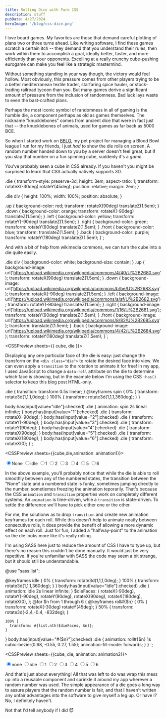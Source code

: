 ```yaml
---
title: Rolling Dice with Pure CSS
description: stuff
pubDate: 4/27/2024
heroImage: '/blog/css-dice.png'
---
```




I love board games. My favorites are those that demand careful plotting
of plans two or three turns ahead. Like writing software, I find these
games scratch a certain itch -- they demand that you understand their
rules, then work within them to accomplish a goal, ideally better, faster,
and more efficiently than your opponents. Excelling at a really crunchy
cube-pushing eurogame can make you feel like a strategic mastermind.

Without something standing in your way though, the victory would feel hollow.
Most obviously, this pressure comes from other players trying to be a better
mediterranean textile trader, starfaring spice hauler, or stock-trading railroad
tycoon than you. But many games derive a significant amount of pressure from the
inclusion of randomness. Bad luck lays waste to even the bast-crafted plans.

Perhaps the most iconic symbol of randomness in all of gaming is the humble die,
a component perhaps as old as games themselves. The nickname "knucklebones" comes
from ancient dice that were in fact just that -- the knucklebones of animals,
used for games as far back as 5000 BCE.

So when I started work on [BBLO](/portfolio/bblo), my pet project for managing a Blood Bowl league I
run for my friends, I just _had_ to show the die rolls on screen. A random number
handed down to you by a server doesn't feel great, but if you slap that number on a
fun spinning cube, suddenly it's a _game_.

You've probably seen a cube in CSS already. If you haven't you might be surprised to
learn that CSS actually natively supports 3D.

.die {
  transform-style: preserve-3d;
  height: 3em;
  aspect-ratio: 1;
  transform: rotateX(-30deg) rotateY(45deg);
  position: relative;
  margin: 2em;
}

.die div {
  height: 100%;
  width: 100%;
  position: absolute;
}

.up {
  background-color: red;
  transform: rotateX(90deg) translateZ(1.5em);
}
.down {
  background-color: orange;
  transform: rotateX(-90deg) translateZ(1.5em);
}
.left {
  background-color: yellow;
  transform: rotateY(-90deg) translateZ(1.5em);
}
.right {
  background-color: green;
  transform: rotateY(90deg) translateZ(1.5em);
}
.front {
  background-color: blue;
  transform: translateZ(1.5em);
}
.back {
  background-color: purple;
  transform: rotateY(180deg) translateZ(1.5em);
}`;

<CSSPreview
sheets={{cube}}>
<div class="die">
  <div class="up"></div>
  <div class="down"></div>
  <div class="front"></div>
  <div class="back"></div>
  <div class="left"></div>
  <div class="right"></div>
</div>
</CSSPreview>

And with a bit of help from wikimedia commons, we can turn the cube into a die quite easily.

.die div {
  background-color: white;
  background-size: contain;
}
.up {
  background-image: url('https://upload.wikimedia.org/wikipedia/commons/4/40/U%2B2680.svg');
  transform: rotateX(90deg) translateZ(1.5em);
}
.down {
  background-image: url('https://upload.wikimedia.org/wikipedia/commons/b/be/U%2B2683.svg');
  transform: rotateX(-90deg) translateZ(1.5em);
}
.left {
  background-image: url('https://upload.wikimedia.org/wikipedia/commons/a/af/U%2B2682.svg');
  transform: rotateY(-90deg) translateZ(1.5em);
}
.right {
  background-image: url('https://upload.wikimedia.org/wikipedia/commons/1/16/U%2B2681.svg');
  transform: rotateY(90deg) translateZ(1.5em);
}
.front {
  background-image: url('https://upload.wikimedia.org/wikipedia/commons/8/82/U%2B2685.svg');
  transform: translateZ(1.5em);
}
.back {
  background-image: url('https://upload.wikimedia.org/wikipedia/commons/4/42/U%2B2684.svg');
  transform: rotateY(180deg) translateZ(1.5em);
}`;

<CSSPreview sheets={{ cube, die }}>
<div class="die">
  <div class="up"></div>
  <div class="down"></div>
  <div class="front"></div>
  <div class="back"></div>
  <div class="left"></div>
  <div class="right"></div>
</div>
</CSSPreview>

Displaying any one particular face of the die is easy: just change the 
transform on the `<div class="die">` to rotate the desired face into view.
We can even apply a `transition` to the rotation to animate it for free! In
my app, I used JavaScript to change a `data-roll` attribute on the die to
determine which face is showing, but in the example below I'm using the CSS
`:has()` selector to keep this blog post HTML-only.

.die {
  transition: transform 0.5s linear;
}
@keyframes spin {
 0% {
  transform: rotate3d(1,1,1,0deg);
 }
 100% {
  transform: rotate3d(1,1,1,360deg);
 }
}

body:has(input[value="idle"]:checked) .die {
  animation: spin 2s linear infinite;
}
body:has(input[value="1"]:checked) .die {
  transform: rotateX(-90deg);
}
body:has(input[value="2"]:checked) .die {
  transform: rotateY(-90deg);
}
body:has(input[value="3"]:checked) .die {
  transform: rotateY(90deg);
}
body:has(input[value="4"]:checked) .die {
  transform: rotateX(90deg);
}
body:has(input[value="5"]:checked) .die {
  transform: rotateX(180deg);
}
body:has(input[value="6"]:checked) .die {
  transform: rotateX(0);
}`;

<CSSPreview sheets={{cube,die,animation: animation1}}>
<div class="die">
  <div class="up"></div>
  <div class="down"></div>
  <div class="front"></div>
  <div class="back"></div>
  <div class="left"></div>
  <div class="right"></div>
</div>
<form >
  <label><input name="roll" type="radio" value="none" checked/>None</label>
  <label><input name="roll" type="radio" value="idle"/>idle</label>
  <label><input name="roll" type="radio" value={1} />1</label>
  <label><input name="roll" type="radio" value={2} />2</label>
  <label><input name="roll" type="radio" value={3} />3</label>
  <label><input name="roll" type="radio" value={4} />4</label>
  <label><input name="roll" type="radio" value={5} />5</label>
  <label><input name="roll" type="radio" value={6} />6</label>
</form>
</CSSPreview>

In the above example, you'll probably notice that while the die is able to 
roll smoothly between any of the numbered states, the transition between the
"None" state and a numbered state is funky, sometimes jumping directly to the
number, sometiemes freezing the animation teporarily. That's because the CSS
`animation` and `transition` properties work on completely different systems.
An `animation` is time-driven, whie a `transition` is state-driven. To settle
the difference we'll have to pick either one or the other.

For me, the solutionw as to drop `transition` and create new animation keyframes for
each roll. While this doesn't help to animate neatly between consecutive rolls, it
does provide the benefit of allowing a more dynamic effect on each roll. Just for fun,
I added a "halfway-point" to the animation so the die looks more like it's really rolling.

I'm using SASS here just
to reduce the amount of CSS I have to type up, but there's no reason this couldn't be
done manually. It would just be very repetitive. If you're unfamiliar with SASS the
code may seem a bit strange, but it should still be understandable.

@use "sass:list";

@keyframes idle {
 0% {
  transform: rotate3d(1,1,1,0deg);
 }
 100% {
  transform: rotate3d(1,1,1,360deg);
 }
}
body:has(input[value="idle"]:checked) .die {
  animation: idle 2s linear infinite;
}
$dieFaces: (
  rotateX(-90deg),
  rotateY(-90deg),
  rotateY(90deg),
  rotateX(90deg),
  rotateX(180deg),
  rotateX(0),
);
@for $n from 1 through 6 {
  @keyframes roll#{$n} {
    0% {
      transform: rotateX(-30deg) rotateY(45deg);
    }
    50% {
      transform: rotate3d(-2,4,-0.4, -832deg);
    }

    100% {
      transform: #{list.nth($dieFaces, $n)};
    }
  }
  body:has(input[value="#{$n}"]:checked) .die {
    animation: roll#{$n} 1s cubic-bezier(0.68, -0.55, 0.27, 1.55);
    animation-fill-mode: forwards;
  }
}
`;

<CSSPreview sheets={{cube, die, animation: animation2}}>
<div class="die">
  <div class="up"></div>
  <div class="down"></div>
  <div class="front"></div>
  <div class="back"></div>
  <div class="left"></div>
  <div class="right"></div>
</div>
<form >
  <label><input name="roll" type="radio" value="none" checked/>none</label>
  <label><input name="roll" type="radio" value="idle"/>idle</label>
  <label><input name="roll" type="radio" value={1} />1</label>
  <label><input name="roll" type="radio" value={2} />2</label>
  <label><input name="roll" type="radio" value={3} />3</label>
  <label><input name="roll" type="radio" value={4} />4</label>
  <label><input name="roll" type="radio" value={5} />5</label>
  <label><input name="roll" type="radio" value={6} />6</label>
</form>
</CSSPreview>

And that's just about everything! All that was left to do was wrap this mess up
into a reusable component and sprinkle it around my app wherever a random number
was used. The simple appearance of a die goes a long way to assure players that 
the random number is fair, and that I haven't  written any unfair advantages
into the software to give myself a leg up. Or have I? No, I definitely haven't.

Not that I'd tell anybody if I did 😈
